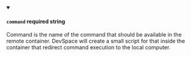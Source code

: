 
<details className="config-field" data-expandable="false" open>
<summary>

#### `command` <span class="config-field-required" data-required="false">required</span> <span class="config-field-type">string</span> <span class="config-field-default"></span>

Command is the name of the command that should be available in the remote container. DevSpace
will create a small script for that inside the container that redirect command execution to
the local computer.

</summary>



</details>
